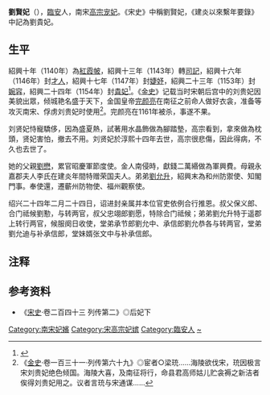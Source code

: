 '''劉賢妃'''（{{bd|12世纪||1187年|catIdx=Liu,刘}}），[[临安府_(浙江)|臨安]]人，南宋[[宋高宗|高宗]][[宠妃|宠妃]]。《宋史》中稱劉賢妃，《建炎以來繫年要錄》中記為劉貴妃。

== 生平 ==

紹興十年（1140年）為[[紅霞帔|紅霞帔]]，紹興十三年（1143年）轉[[司記|司記]]，紹興十六年（1146年）封[[才人|才人]]，紹興十七年（1147年）封[[婕妤|婕妤]]，紹興二十三年（1153年）封[[婉容_(位号)|婉容]]，紹興二十四年（1154年）封[[贵妃|貴妃]]<ref>{{Cite book|title=《建炎以來繫年要錄》卷一三七|last=|first=|publisher=|year=|isbn=|location=|pages=}}</ref>。《[[金史|金史]]》记载当时宋朝后宫中的刘贵妃因美貌出眾，倾城艳名盛于天下，金国皇帝[[完颜亮|完颜亮]]在南征之前命人做好衣衾，准备等攻灭南宋、俘虏刘贵妃时使用<ref>《[[金史|金史]]·卷一百三十一·列传第六十九》◎宦者○梁珫......海陵欲伐宋，珫因极言宋刘贵妃绝色倾国。海陵大喜，及南征将行，命县君高师姑儿贮衾褥之新洁者俟得刘贵妃用之。议者言珫与宋通谋......</ref>。完颜亮在1161年被杀，事遂不果。

刘贤妃恃寵驕侈，因為盛夏熱，試著用水晶飾做為腳踏墊，高宗看到，拿來做為枕頭，贤妃害怕，撤去不用。刘贤妃於淳熙十四年去世，高宗很悲傷，因此得病，不久也去世了。

她的父親[[劉懋|劉懋]]，累官昭慶軍節度使。金人南侵時，獻錢二萬緡做為軍興費。母親永嘉郡夫人李氏在建炎年間特赠荣国夫人。弟弟[[劉允升|劉允升]]，紹興末為和州防禦使、知閣門事。奉使還，遷蘄州防物使、福州觀察使。

绍兴二十四年二月二十四日，诏进封亲属并本位官吏依例合行推恩。叔父保义郎、合门祗候劉懃，与转两官，叔父忠翊郎劉愿，特除合门祗候；弟弟劉允升特于遥郡上转行两官，候服阕日收使，堂弟承节郎劉允中、承信郎劉允恭各与转两官，堂弟劉允迪与补承信郎，堂妹婿张文中与补承信郎。

== 注释 ==

{{Reflist|2}}

== 参考资料 ==
*《[[宋史|宋史]]·卷二百四十三 列传第二》◎后妃下

{{DEFAULTSORT:L}}
[[Category:南宋妃嬪|Category:南宋妃嬪]]
[[Category:宋高宗妃嫔|Category:宋高宗妃嫔]]
[[Category:臨安人|Category:臨安人]]
[[Category:刘姓|~]]